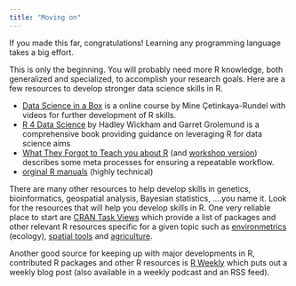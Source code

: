 ```yaml
---
title: "Moving on"
---
```


If you made this far, congratulations! Learning any programming language takes a big effort. 

This is only the beginning. You will probably need more R knowledge, both generalized and specialized, to accomplish your research goals. Here are a few resources to develop stronger data science skills in R. 

* [Data Science in a Box](https://datasciencebox.org/) is a online course by Mine Çetinkaya-Rundel with videos for further development of R skills. 
* [R 4 Data Science](https://r4ds.had.co.nz/) by Hadley Wickham and Garret Grolemund is a comprehensive book providing guidance on leveraging R for data science aims
* [What They Forgot to Teach you about R](https://rstats.wtf/) (and [workshop version](https://imci-idaho.github.io/2022-03-01-WhatTheyForgot/)) describes some meta processes for ensuring a repeatable workflow.
* [orginal R manuals](https://rstudio.github.io/r-manuals/) (highly technical)

There are many other resources to help develop skills in genetics, bioinformatics, geospatial analysis, Bayesian statistics, ....you name it. Look for the resources that will help you develop skills in R. One very reliable place to start are [CRAN Task Views](https://cran.rstudio.com/web/views/) which provide a list of packages and other relevant R resources specific for a given topic such as [environmetrics](https://CRAN.R-project.org/view=Environmetrics) (ecology), [spatial tools](https://CRAN.R-project.org/view=Spatial) and [agriculture](https://CRAN.R-project.org/view=Agriculture). 

Another good source for keeping up with major developments in R, contributed R packages and other R resources is [R Weekly](https://rweekly.org/) which puts out a weekly blog post (also available in a weekly podcast and an RSS feed).
